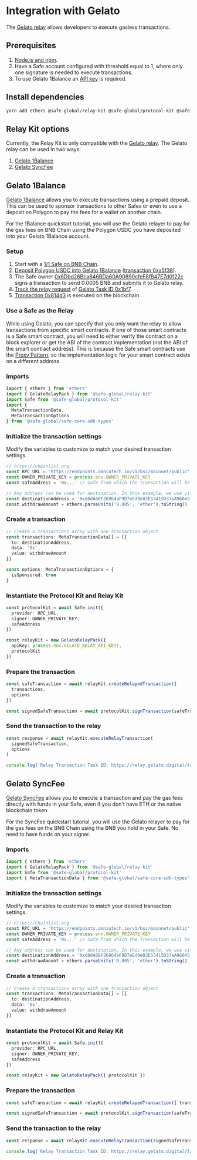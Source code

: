 
# Integration with Gelato

The [Gelato relay](https://docs.gelato.network/developer-services/relay) allows developers to execute gasless transactions.

## Prerequisites

1. [Node.js and npm](https://docs.npmjs.com/downloading-and-installing-node-js-and-npm#using-a-node-version-manager-to-install-nodejs-and-npm).
2. Have a Safe account configured with threshold equal to 1, where only one signature is needed to execute transactions.
3. To use Gelato 1Balance an [API key](https://docs.gelato.network/developer-services/relay/payment-and-fees/1balance) is required.

## Install dependencies

```bash
yarn add ethers @safe-global/relay-kit @safe-global/protocol-kit @safe-global/safe-core-sdk-types
```

## Relay Kit options

Currently, the Relay Kit is only compatible with the [Gelato relay](https://docs.gelato.network/developer-services/relay). The Gelato relay can be used in two ways:
1. [Gelato 1Balance](https://docs.gelato.network/developer-services/relay/payment-and-fees/1balance)
2. [Gelato SyncFee](https://docs.gelato.network/developer-services/relay/quick-start/callwithsyncfee)

## Gelato 1Balance

[Gelato 1Balance](https://docs.gelato.network/developer-services/relay/payment-and-fees/1balance) allows you to execute transactions using a prepaid deposit. This can be used to sponsor transactions to other Safes or even to use a deposit on Polygon to pay the fees for a wallet on another chain.

For the 1Balance quickstart tutorial, you will use the Gelato relayer to pay for the gas fees on BNB Chain using the Polygon USDC you have deposited into your Gelato 1Balance account.

<Steps>

  ### Setup

  1. Start with a [1/1 Safe on BNB Chain](https://app.safe.global/transactions/history?safe=bnb:0x6651FD6Abe0843f7B6CB9047b89655cc7Aa78221).
  2. [Deposit Polygon USDC into Gelato 1Balance](https://docs.gelato.network/developer-services/relay/payment-and-fees/.1balance#how-can-i-use-1balance) ([transaction 0xa5f38](https://polygonscan.com/tx/0xa5f388c2d6e0d1bb32e940fccddf8eab182ad191644936665a54bf4bb1bac555)).
  3. The Safe owner [0x6Dbd26Bca846BDa60A90890cfeF8fB47E7d0f22c](https://bscscan.com/address/0x6Dbd26Bca846BDa60A90890cfeF8fB47E7d0f22c) signs a transaction to send 0.0005 BNB and submits it to Gelato relay.
  4. [Track the relay request](https://docs.gelato.network/developer-services/relay/quick-start/tracking-your-relay-request) of [Gelato Task ID 0x1bf7](https://relay.gelato.digital/tasks/status/0x1bf7664a1e176472f604bb3840d3d2a5bf56f98b60307961c3f8cee099f1eeb8).
  5. [Transaction 0x814d3](https://bscscan.com/tx/0x814d385c0ec036be65663b5fbfb0d8d4e0d35af395d4d96b13f2cafaf43138f9) is executed on the blockchain.

  ### Use a Safe as the Relay

  While using Gelato, you can specify that you only want the relay to allow transactions from specific smart contracts. If one of those smart contracts is a Safe smart contract, you will need to either verify the contract on a block explorer or get the ABI of the contract implementation (not the ABI of the smart contract address). This is because the Safe smart contracts use the [Proxy Pattern](https://medium.com/coinmonks/proxy-pattern-and-upgradeable-smart-contracts-45d68d6f15da), so the implementation logic for your smart contract exists on a different address.

  ### Imports

  ```typescript
  import { ethers } from 'ethers'
  import { GelatoRelayPack } from '@safe-global/relay-kit'
  import Safe from '@safe-global/protocol-kit'
  import {
    MetaTransactionData,
    MetaTransactionOptions
  } from '@safe-global/safe-core-sdk-types'
  ```

  ### Initialize the transaction settings

  Modify the variables to customize to match your desired transaction settings.

  ```typescript
  // https://chainlist.org
  const RPC_URL = 'https://endpoints.omniatech.io/v1/bsc/mainnet/public'
  const OWNER_PRIVATE_KEY = process.env.OWNER_PRIVATE_KEY
  const safeAddress = '0x...' // Safe from which the transaction will be sent

  // Any address can be used for destination. In this example, we use vitalik.eth
  const destinationAddress = '0xd8dA6BF26964aF9D7eEd9e03E53415D37aA96045'
  const withdrawAmount = ethers.parseUnits('0.005', 'ether').toString()
  ```

  ### Create a transaction

  ```typescript
  // Create a transactions array with one transaction object
  const transactions: MetaTransactionData[] = [{
    to: destinationAddress,
    data: '0x',
    value: withdrawAmount
  }]

  const options: MetaTransactionOptions = {
    isSponsored: true
  }
  ```

  ### Instantiate the Protocol Kit and Relay Kit

  ```typescript
  const protocolKit = await Safe.init({
    provider: RPC_URL,
    signer: OWNER_PRIVATE_KEY,
    safeAddress
  })

  const relayKit = new GelatoRelayPack({
    apiKey: process.env.GELATO_RELAY_API_KEY!,
    protocolKit
  })
  ```

  ### Prepare the transaction

  ```typescript
  const safeTransaction = await relayKit.createRelayedTransaction({
    transactions,
    options
  })

  const signedSafeTransaction = await protocolKit.signTransaction(safeTransaction)
  ```

  ### Send the transaction to the relay

  ```typescript
  const response = await relayKit.executeRelayTransaction(
    signedSafeTransaction,
    options
  )

  console.log(`Relay Transaction Task ID: https://relay.gelato.digital/tasks/status/${response.taskId}`)
  ```

</Steps>

## Gelato SyncFee

[Gelato SyncFee](https://docs.gelato.network/developer-services/relay/quick-start/callwithsyncfee) allows you to execute a transaction and pay the gas fees directly with funds in your Safe, even if you don't have ETH or the native blockchain token.

For the SyncFee quickstart tutorial, you will use the Gelato relayer to pay for the gas fees on the BNB Chain using the BNB you hold in your Safe. No need to have funds on your signer.

<Steps>

  ### Imports

  ```typescript
  import { ethers } from 'ethers'
  import { GelatoRelayPack } from '@safe-global/relay-kit'
  import Safe from '@safe-global/protocol-kit'
  import { MetaTransactionData } from '@safe-global/safe-core-sdk-types'
  ```

  ### Initialize the transaction settings

  Modify the variables to customize to match your desired transaction settings.

  ```typescript
  // https://chainlist.org
  const RPC_URL = 'https://endpoints.omniatech.io/v1/bsc/mainnet/public'
  const OWNER_PRIVATE_KEY = process.env.OWNER_PRIVATE_KEY
  const safeAddress = '0x...' // Safe from which the transaction will be sent

  // Any address can be used for destination. In this example, we use vitalik.eth
  const destinationAddress = '0xd8dA6BF26964aF9D7eEd9e03E53415D37aA96045'
  const withdrawAmount = ethers.parseUnits('0.005', 'ether').toString()
  ```

  ### Create a transaction

  ```typescript
  // Create a transactions array with one transaction object
  const transactions: MetaTransactionData[] = [{
    to: destinationAddress,
    data: '0x',
    value: withdrawAmount
  }]
  ```

  ### Instantiate the Protocol Kit and Relay Kit

  ```typescript
  const protocolKit = await Safe.init({
    provider: RPC_URL,
    signer: OWNER_PRIVATE_KEY,
    safeAddress
  })

  const relayKit = new GelatoRelayPack({ protocolKit })
  ```

  ### Prepare the transaction

  ```typescript
  const safeTransaction = await relayKit.createRelayedTransaction({ transactions })

  const signedSafeTransaction = await protocolKit.signTransaction(safeTransaction)
  ```

  ### Send the transaction to the relay

  ```typescript
  const response = await relayKit.executeRelayTransaction(signedSafeTransaction)

  console.log(`Relay Transaction Task ID: https://relay.gelato.digital/tasks/status/${response.taskId}`)
  ```

</Steps>
